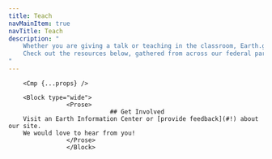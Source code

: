 ```yaml
---
title: Teach
navMainItem: true
navTitle: Teach
description: "
    Whether you are giving a talk or teaching in the classroom, Earth.gov's learning and training resources can help educate your audience about our interconnected Earth.
    Check out the resources below, gathered from across our federal partners.
"
---
```




        <Cmp {...props} />

        <Block type="wide">
                    <Prose>
                                ## Get Involved
        Visit an Earth Information Center or [provide feedback](#!) about our site.
        We would love to hear from you!
                    </Prose>
                    </Block>